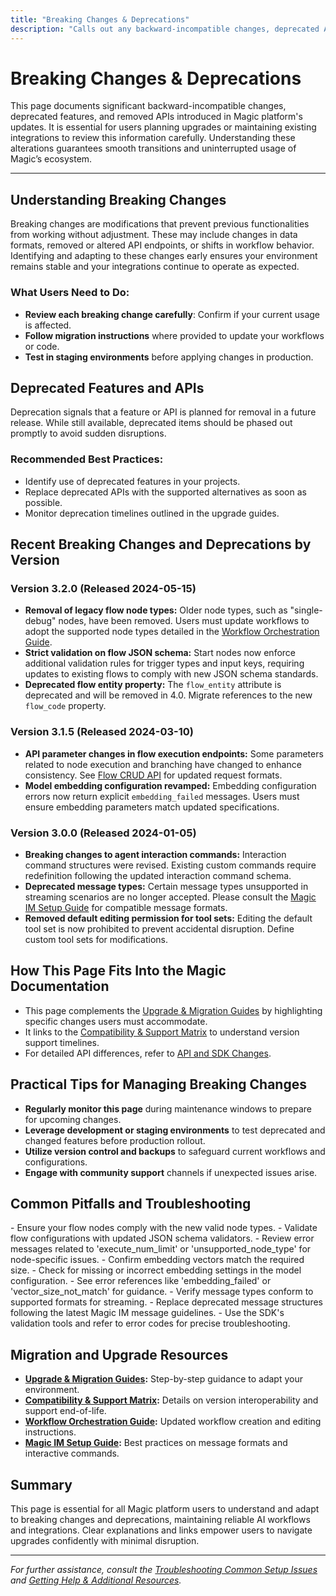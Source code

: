 ```yaml
---
title: "Breaking Changes & Deprecations"
description: "Calls out any backward-incompatible changes, deprecated APIs, or removed features for each significant release. Users will find concise explanations, rationale, and links to related upgrade or migration resources."
---
```


# Breaking Changes & Deprecations

This page documents significant backward-incompatible changes, deprecated features, and removed APIs introduced in Magic platform's updates. It is essential for users planning upgrades or maintaining existing integrations to review this information carefully. Understanding these alterations guarantees smooth transitions and uninterrupted usage of Magic’s ecosystem.

---

## Understanding Breaking Changes

Breaking changes are modifications that prevent previous functionalities from working without adjustment. These may include changes in data formats, removed or altered API endpoints, or shifts in workflow behavior. Identifying and adapting to these changes early ensures your environment remains stable and your integrations continue to operate as expected.

### What Users Need to Do:

- **Review each breaking change carefully**: Confirm if your current usage is affected.
- **Follow migration instructions** where provided to update your workflows or code.
- **Test in staging environments** before applying changes in production.

## Deprecated Features and APIs

Deprecation signals that a feature or API is planned for removal in a future release. While still available, deprecated items should be phased out promptly to avoid sudden disruptions.

### Recommended Best Practices:

- Identify use of deprecated features in your projects.
- Replace deprecated APIs with the supported alternatives as soon as possible.
- Monitor deprecation timelines outlined in the upgrade guides.

## Recent Breaking Changes and Deprecations by Version

### Version 3.2.0 (Released 2024-05-15)
- **Removal of legacy flow node types:** Older node types, such as "single-debug" nodes, have been removed. Users must update workflows to adopt the supported node types detailed in the [Workflow Orchestration Guide](https://docs.magic.com/guides/getting-started/workflow-orchestration).
- **Strict validation on flow JSON schema:** Start nodes now enforce additional validation rules for trigger types and input keys, requiring updates to existing flows to comply with new JSON schema standards.
- **Deprecated flow entity property:** The `flow_entity` attribute is deprecated and will be removed in 4.0. Migrate references to the new `flow_code` property.

### Version 3.1.5 (Released 2024-03-10)
- **API parameter changes in flow execution endpoints:** Some parameters related to node execution and branching have changed to enhance consistency. See [Flow CRUD API](https://docs.magic.com/api-reference/workflow-automation/flow-crud) for updated request formats.
- **Model embedding configuration revamped:** Embedding configuration errors now return explicit `embedding_failed` messages. Users must ensure embedding parameters match updated specifications.

### Version 3.0.0 (Released 2024-01-05)
- **Breaking changes to agent interaction commands:** Interaction command structures were revised. Existing custom commands require redefinition following the updated interaction command schema.
- **Deprecated message types:** Certain message types unsupported in streaming scenarios are no longer accepted. Please consult the [Magic IM Setup Guide](https://docs.magic.com/guides/getting-started/ai-im-setup) for compatible message formats.
- **Removed default editing permission for tool sets:** Editing the default tool set is now prohibited to prevent accidental disruption. Define custom tool sets for modifications.

## How This Page Fits Into the Magic Documentation

- This page complements the [Upgrade & Migration Guides](https://docs.magic.com/changelog/breaking-changes-upgrades/upgrade-instructions) by highlighting specific changes users must accommodate.
- It links to the [Compatibility & Support Matrix](https://docs.magic.com/changelog/breaking-changes-upgrades/compatibility-support-matrix) to understand version support timelines.
- For detailed API differences, refer to [API and SDK Changes](https://docs.magic.com/changelog/advanced-change-analysis/api-changes).

## Practical Tips for Managing Breaking Changes

- **Regularly monitor this page** during maintenance windows to prepare for upcoming changes.
- **Leverage development or staging environments** to test deprecated and changed features before production rollout.
- **Utilize version control and backups** to safeguard current workflows and configurations.
- **Engage with community support** channels if unexpected issues arise.

## Common Pitfalls and Troubleshooting

<AccordionGroup title="Common Issues and Solutions">
<Accordion title="Flow Node Execution Failures After Upgrade">
- Ensure your flow nodes comply with the new valid node types.
- Validate flow configurations with updated JSON schema validators.
- Review error messages related to 'execute_num_limit' or 'unsupported_node_type' for node-specific issues.
</Accordion>
<Accordion title="Embedding Configuration Errors">
- Confirm embedding vectors match the required size.
- Check for missing or incorrect embedding settings in the model configuration.
- See error references like 'embedding_failed' or 'vector_size_not_match' for guidance.
</Accordion>
<Accordion title="Message API Rejections Due to Type Changes">
- Verify message types conform to supported formats for streaming.
- Replace deprecated message structures following the latest Magic IM message guidelines.
- Use the SDK's validation tools and refer to error codes for precise troubleshooting.
</Accordion>
</AccordionGroup>

## Migration and Upgrade Resources

- **[Upgrade & Migration Guides](https://docs.magic.com/changelog/breaking-changes-upgrades/upgrade-instructions):** Step-by-step guidance to adapt your environment.
- **[Compatibility & Support Matrix](https://docs.magic.com/changelog/breaking-changes-upgrades/compatibility-support-matrix):** Details on version interoperability and support end-of-life.
- **[Workflow Orchestration Guide](https://docs.magic.com/guides/getting-started/workflow-orchestration):** Updated workflow creation and editing instructions.
- **[Magic IM Setup Guide](https://docs.magic.com/guides/getting-started/ai-im-setup):** Best practices on message formats and interactive commands.

## Summary

This page is essential for all Magic platform users to understand and adapt to breaking changes and deprecations, maintaining reliable AI workflows and integrations. Clear explanations and links empower users to navigate upgrades confidently with minimal disruption.

---

*For further assistance, consult the [Troubleshooting Common Setup Issues](https://docs.magic.com/getting-started/validation-troubleshooting/common-setup-issues) and [Getting Help & Additional Resources](https://docs.magic.com/getting-started/validation-troubleshooting/resources-and-support).*